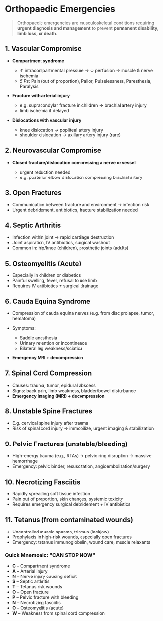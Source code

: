 # Orthopaedic Emergencies

> Orthopaedic emergencies are musculoskeletal conditions requiring **urgent diagnosis and management** to prevent **permanent disability, limb loss, or death**.

## 1. **Vascular Compromise**

- **Compartment syndrome**

  - ↑ intracompartmental pressure → ↓ perfusion → muscle & nerve ischemia
  - _5 Ps_: Pain (out of proportion), Pallor, Pulselessness, Paresthesia, Paralysis

- **Fracture with arterial injury**

  - e.g. supracondylar fracture in children → brachial artery injury
  - limb ischemia if delayed

- **Dislocations with vascular injury**

  - knee dislocation → popliteal artery injury
  - shoulder dislocation → axillary artery injury (rare)

## 2. **Neurovascular Compromise**

- **Closed fracture/dislocation compressing a nerve or vessel**

  - urgent reduction needed
  - e.g. posterior elbow dislocation compressing brachial artery

## 3. **Open Fractures**

- Communication between fracture and environment → infection risk
- Urgent debridement, antibiotics, fracture stabilization needed

## 4. **Septic Arthritis**

- Infection within joint → rapid cartilage destruction
- Joint aspiration, IV antibiotics, surgical washout
- Common in: hip/knee (children), prosthetic joints (adults)

## 5. **Osteomyelitis (Acute)**

- Especially in children or diabetics
- Painful swelling, fever, refusal to use limb
- Requires IV antibiotics ± surgical drainage

## 6. **Cauda Equina Syndrome**

- Compression of cauda equina nerves (e.g. from disc prolapse, tumor, hematoma)
- Symptoms:

  - Saddle anesthesia
  - Urinary retention or incontinence
  - Bilateral leg weakness/sciatica

- **Emergency MRI + decompression**

## 7. **Spinal Cord Compression**

- Causes: trauma, tumor, epidural abscess
- Signs: back pain, limb weakness, bladder/bowel disturbance
- **Emergency imaging (MRI) + decompression**

## 8. **Unstable Spine Fractures**

- E.g. cervical spine injury after trauma
- Risk of spinal cord injury → immobilize, urgent imaging & stabilization

## 9. **Pelvic Fractures (unstable/bleeding)**

- High-energy trauma (e.g., RTAs) → pelvic ring disruption → massive hemorrhage
- Emergency: pelvic binder, resuscitation, angioembolization/surgery

## 10. **Necrotizing Fasciitis**

- Rapidly spreading soft tissue infection
- Pain out of proportion, skin changes, systemic toxicity
- Requires emergency surgical debridement + IV antibiotics

## 11. **Tetanus (from contaminated wounds)**

- Uncontrolled muscle spasms, trismus (lockjaw)
- Prophylaxis in high-risk wounds, especially open fractures
- Emergency: tetanus immunoglobulin, wound care, muscle relaxants

### Quick Mnemonic: **"CAN STOP NOW"**

- **C** – Compartment syndrome
- **A** – Arterial injury
- **N** – Nerve injury causing deficit
- **S** – Septic arthritis
- **T** – Tetanus risk wounds
- **O** – Open fracture
- **P** – Pelvic fracture with bleeding
- **N** – Necrotizing fasciitis
- **O** – Osteomyelitis (acute)
- **W** – Weakness from spinal cord compression
